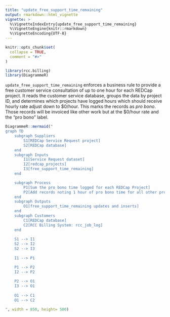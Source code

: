 ```yaml
---
title: "update_free_support_time_remaining"
output: rmarkdown::html_vignette
vignette: >
  %\VignetteIndexEntry{update_free_support_time_remaining}
  %\VignetteEngine{knitr::rmarkdown}
  %\VignetteEncoding{UTF-8}
---
```


```r
knitr::opts_chunk$set(
  collapse = TRUE,
  comment = "#>"
)
```

```r
library(rcc.billing)
library(DiagrammeR)
```

`update_free_support_time_remaining` enforces a business rule to provide a free customer service consultation of up to one hour for each REDCap project. It reads the customer service database, groups the data by project ID, and determines which projects have logged hours which should receive hourly rate adjust down to \$0/hour. This marks the records as _pro bono_. Those records will be invoiced like other work but at the \$0/hour rate and the "pro bono" label.

```r
DiagrammeR::mermaid("
graph TD
    subgraph Suppliers
        S1[REDCap Service Request project]
        S2[REDCap database]
    end
    subgraph Inputs
        I1[Service Request dataset]
        I2[redcap_projects]
        I3[free_support_time_remaining]
    end

    subgraph Process
        P1[Sum the pro bono time logged for each REDCap Project]
        P2[Add records noting 1 hour of pro bono time for all other projects]
    end
    subgraph Outputs
        O1[free_support_time_remaining updates and inserts]
    end
    subgraph Customers
        C1[REDCap database]
        C2[RCC Billing System: rcc_job_log]
    end
    
    S1 --> I1
    S2 --> I2
    S2 --> I3
    
    I1 --> P1

    P1 --> P2
    I2 --> P2
    
    P2 --> O1
    I3 --> O1
    
    O1 --> C1
    O1 --> C2

", width = 850, height= 500)
```
